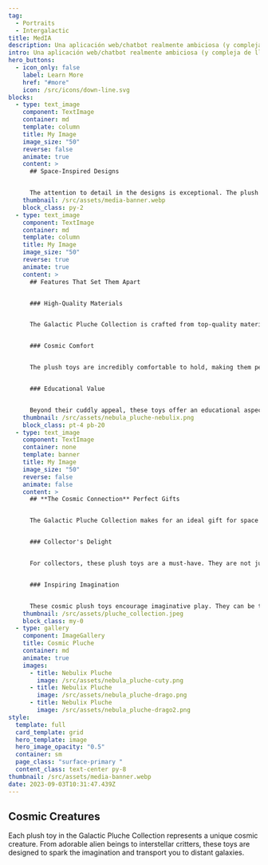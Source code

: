 ```yaml
---
tag:
  - Portraits
  - Intergalactic
title: MedIA
description: Una aplicación web/chatbot realmente ambiciosa (y compleja de llevar a cabo) con un fuerte enfoque en la prevención de enfermedades que ayuda a los médicos a encontrar el mejor diagnóstico y tratamiento para tu enfermedad mediante el historial médico y los medicamentos tomados. Proporciona posibles diagnósticos, pros y contras de cualquier medicamento basado en la información que el médico proporciona (fotos, síntomas, pruebas realizadas, enfermedades previas, etc.). Diagnosticar enfermedades/condiciones es un proceso lógico que requiere mucho conocimiento y experiencia, y las máquinas son mejores con procesos lógicos y tienen acceso a los datos más recientes en el campo de la salud.
intro: Una aplicación web/chatbot realmente ambiciosa (y compleja de llevar a cabo) con un fuerte enfoque en la prevención de enfermedades que ayuda a los médicos a encontrar el mejor diagnóstico y tratamiento para tu enfermedad mediante el historial médico y los medicamentos tomados. Proporciona posibles diagnósticos, pros y contras de cualquier medicamento basado en la información que el médico proporciona (fotos, síntomas, pruebas realizadas, enfermedades previas, etc.). Diagnosticar enfermedades/condiciones es un proceso lógico que requiere mucho conocimiento y experiencia, y las máquinas son mejores con procesos lógicos y tienen acceso a los datos más recientes en el campo de la salud.
hero_buttons:
  - icon_only: false
    label: Learn More
    href: "#more"
    icon: /src/icons/down-line.svg
blocks:
  - type: text_image
    component: TextImage
    container: md
    template: column
    title: My Image
    image_size: "50"
    reverse: false
    animate: true
    content: >
      ## Space-Inspired Designs


      The attention to detail in the designs is exceptional. The plush toys are adorned with celestial patterns, glittering stars, and vibrant colors that mimic the beauty of outer space. They are a visual feast for both kids and adults
    thumbnail: /src/assets/media-banner.webp
    block_class: py-2
  - type: text_image
    component: TextImage
    container: md
    template: column
    title: My Image
    image_size: "50"
    reverse: true
    animate: true
    content: >
      ## Features That Set Them Apart


      ### High-Quality Materials


      The Galactic Pluche Collection is crafted from top-quality materials that are not only soft to the touch but also durable. These toys are built to withstand endless cuddles and adventures.


      ### Cosmic Comfort


      The plush toys are incredibly comfortable to hold, making them perfect companions for relaxation and bedtime. Their softness is reminiscent of floating through the cosmos on a cloud.


      ### Educational Value


      Beyond their cuddly appeal, these toys offer an educational aspect. Each toy comes with a tag that provides fascinating facts about the cosmic creatures they represent, sparking curiosity and learning.
    thumbnail: /src/assets/nebula_pluche-nebulix.png
    block_class: pt-4 pb-20
  - type: text_image
    component: TextImage
    container: none
    template: banner
    title: My Image
    image_size: "50"
    reverse: false
    animate: false
    content: >
      ## **The Cosmic Connection** Perfect Gifts


      The Galactic Pluche Collection makes for an ideal gift for space enthusiasts, children, or anyone looking to add a touch of the universe to their life. It's a gift that's both heartwarming and awe-inspiring.


      ### Collector's Delight


      For collectors, these plush toys are a must-have. They are not just playthings but also works of art that can be proudly displayed in your collection.


      ### Inspiring Imagination


      These cosmic plush toys encourage imaginative play. They can be the perfect companions for storytelling adventures set in the far reaches of the galaxy.
    thumbnail: /src/assets/pluche_collection.jpeg
    block_class: my-0
  - type: gallery
    component: ImageGallery
    title: Cosmic Pluche
    container: md
    animate: true
    images:
      - title: Nebulix Pluche
        image: /src/assets/nebula_pluche-cuty.png
      - title: Nebulix Pluche
        image: /src/assets/nebula_pluche-drago.png
      - title: Nebulix Pluche
        image: /src/assets/nebula_pluche-drago2.png
style:
  template: full
  card_template: grid
  hero_template: image
  hero_image_opacity: "0.5"
  container: sm
  page_class: "surface-primary "
  content_class: text-center py-8
thumbnail: /src/assets/media-banner.webp
date: 2023-09-03T10:31:47.439Z
---
```

## Cosmic Creatures

Each plush toy in the Galactic Pluche Collection represents a unique cosmic creature. From adorable alien beings to interstellar critters, these toys are designed to spark the imagination and transport you to distant galaxies.
